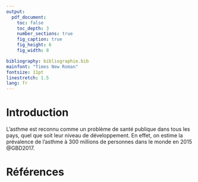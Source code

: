 ```yaml
---
output:
  pdf_document:
    toc: false
    toc_depth: 3
    number_sections: true
    fig_caption: true
    fig_height: 6
    fig_width: 8

bibliography: bibliographie.bib
mainfont: "Times New Roman"
fontsize: 11pt
linestretch: 1.5
lang: fr
---
```


<!-- PAGE DE GARDE  -->

```{=tex}
\begin{titlepage}

\vspace{1cm}
\begin{center}

\textit{Université Paris Cité}

BUT SD 3 FA EMS - Janvier 2025

\vspace{5mm}

\textsc{}

\vfill 

{\Huge\bfseries Rapport TP épidémiologie\par}

{\Large\bfseries Modélisation statistique épidémiologique \par}

\vfill

{\large\itshape Réalisé par}

{\large Rachid SAHLI et Merlin Simsen-Baratault}

\vspace{5mm}

\end{center}
\end{titlepage}
```
```{=tex}
\newpage
\pagenumbering{arabic}
```
\phantomsection

<!-- PAGE DE GARDE: FIN  -->

<!-- TABLE DES MATIÈRES -->

```{=tex}
\newpage
\tableofcontents
```
<!-- TABLE DES MATIÈRES: FIN -->

\newpage

# Introduction

L’asthme\footnote{Maladie respiratoire chronique due à une inflammation permanente des bronches (crises, gêne respiratoire, essoufflement, toux sèche, ...)} est reconnu comme un problème de santé publique dans tous les pays, quel que soit leur niveau de développement. En effet, on estime la prévalence de l’asthme à 300 millions de personnes dans le monde en 2015 @GBD2017.



\newpage

# Références








